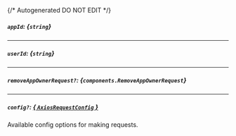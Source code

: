 {/* Autogenerated DO NOT EDIT  */}

##### `appId`: *{`string`}*

---
##### `userId`: *{`string`}*

---
##### `removeAppOwnerRequest?`: *{`components.RemoveAppOwnerRequest`}*
<Collapsible openLabel={Labels.showProperties} closeLabel={Labels.hideProperties}>
    <RemoveAppOwnerRequest/>
</Collapsible>

---
##### `config?`: [*{ `AxiosRequestConfig` }*](https://axios-http.com/docs/req_config)
Available config options for making requests.


